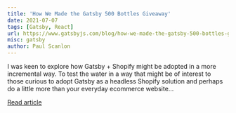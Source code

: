 ```yaml
---
title: 'How We Made the Gatsby 500 Bottles Giveaway'
date: 2021-07-07
tags: [Gatsby, React]
url: https://www.gatsbyjs.com/blog/how-we-made-the-gatsby-500-bottles-giveaway/
misc: gatsby
author: Paul Scanlon
---
```


I was keen to explore how Gatsby + Shopify might be adopted in a more incremental way. To test the water in a way that
might be of interest to those curious to adopt Gatsby as a headless Shopify solution and perhaps do a little more than
your everyday ecommerce website...

[Read article](https://www.gatsbyjs.com/blog/how-we-made-the-gatsby-500-bottles-giveaway)

